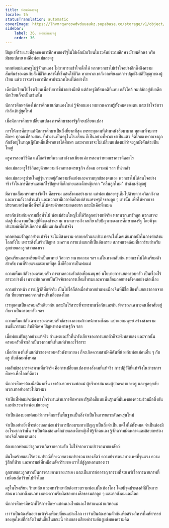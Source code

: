 ```yaml
---
title: พ่อแม่และครู
locale: th
statusTranslation: automatic
coverImage: https://lhvmrqwrcowdvduuaukz.supabase.co/storage/v1/object/public/strapi-uploads/small_cover-educacion-fundamental.webp-2d51a7828a2b1309555be27f7e2a61a0.webp
sidebar:
    label: 36. พ่อแม่และครู
    order: 36
---
```

ปัญหาที่ร้ายแรงที่สุดของการศึกษาของรัฐไม่ใช่เด็กนักเรียนในระดับประถมศึกษา มัธยมศึกษา หรือมัธยมปลาย แต่คือพ่อแม่และครู

หากพ่อแม่และครูไม่รู้จักตนเอง ไม่สามารถเข้าใจเด็กได้ หากพวกเขาไม่เข้าใจอย่างลึกซึ้งถึงความสัมพันธ์ของตนกับสิ่งมีชีวิตเหล่านี้ที่เริ่มต้นใช้ชีวิต หากพวกเขากังวลเพียงแค่การปลูกฝังสติปัญญาของผู้เรียน แล้วเราจะสร้างการศึกษาประเภทใหม่ได้อย่างไร

เด็กนักเรียนไปโรงเรียนเพื่อรับการชี้นำอย่างมีสติ แต่ถ้าครูมีทัศนคติที่แคบ คลั่งไคล้ จมปลักอยู่กับอดีต นักเรียนก็จะเป็นเช่นนั้น

นักการศึกษาต้องให้การศึกษาแก่ตนเองใหม่ รู้จักตนเอง ทบทวนความรู้ทั้งหมดของตน และเข้าใจว่าเรากำลังเข้าสู่ยุคใหม่

เมื่อนักการศึกษาเปลี่ยนแปลง การศึกษาของรัฐก็จะเปลี่ยนแปลง

การให้การศึกษาแก่นักการศึกษาเป็นสิ่งที่ยากที่สุด เพราะทุกคนที่อ่านหนังสือมามาก ทุกคนที่จบการศึกษา ทุกคนที่ต้องสอน ที่ทำงานเป็นครูในโรงเรียน ก็เป็นอย่างที่พวกเขาเป็นแล้ว จิตใจของพวกเขาถูกกักขังอยู่ในทฤษฎีนับหมื่นที่พวกเขาได้ศึกษา และพวกเขาจะไม่เปลี่ยนแปลงแม้ว่าจะถูกบังคับด้วยปืนใหญ่

ครูควรสอนวิธีคิด แต่โชคร้ายที่พวกเขากังวลเพียงแค่การสอนว่าพวกเขาควรคิดอะไร

พ่อแม่และครูใช้ชีวิตอยู่ด้วยความกังวลทางเศรษฐกิจ สังคม อารมณ์ ฯลฯ ที่น่ากลัว

พ่อแม่และครูส่วนใหญ่วุ่นวายอยู่กับความขัดแย้งและความทุกข์ของตนเอง พวกเขาไม่ได้สนใจอย่างจริงจังในการศึกษาและแก้ไขปัญหาที่เด็กชายและเด็กหญิงจาก "คลื่นลูกใหม่" กำลังเผชิญอยู่

มีความเสื่อมทรามทางจิตใจ ศีลธรรม และสังคมอย่างมาก แต่พ่อแม่และครูเต็มไปด้วยความวิตกกังวลและความกังวลส่วนตัว และพวกเขามีเวลาคิดถึงแค่ด้านเศรษฐกิจของลูก ๆ เท่านั้น เพื่อให้พวกเขาประกอบอาชีพเพื่อที่จะได้ไม่ตายด้วยความอดอยาก และนั่นคือทั้งหมด

ตรงกันข้ามกับความเชื่อทั่วไป พ่อแม่ส่วนใหญ่ไม่ได้รักลูกอย่างแท้จริง หากพวกเขารักลูก พวกเขาจะต่อสู้เพื่อความเป็นอยู่ที่ดีของส่วนรวม พวกเขาจะกังวลเกี่ยวกับปัญหาของการศึกษาของรัฐ โดยมีจุดประสงค์เพื่อให้เกิดการเปลี่ยนแปลงที่แท้จริง

หากพ่อแม่รักลูกอย่างแท้จริง จะไม่มีสงคราม ครอบครัวและประเทศจะไม่โดดเด่นมากนักในการต่อต้านโลกทั้งใบ เพราะสิ่งนี้สร้างปัญหา สงคราม การแบ่งแยกที่เป็นอันตราย สภาพแวดล้อมที่เลวร้ายสำหรับลูกชายและลูกสาวของเรา

ผู้คนเรียนและเตรียมตัวเป็นแพทย์ วิศวกร ทนายความ ฯลฯ แต่ในทางกลับกัน พวกเขาไม่ได้เตรียมตัวสำหรับงานที่ร้ายแรงและยากที่สุด ซึ่งก็คือการเป็นพ่อแม่

ความเห็นแก่ตัวของครอบครัว การขาดความรักต่อเพื่อนมนุษย์ นโยบายการแยกครอบครัว เป็นเรื่องไร้สาระอย่างยิ่ง เพราะมันกลายเป็นปัจจัยของการเสื่อมโทรมและความเสื่อมถอยทางสังคมอย่างต่อเนื่อง

ความก้าวหน้า การปฏิวัติที่แท้จริง เป็นไปได้ก็ต่อเมื่อทำลายกำแพงเมืองจีนที่มีชื่อเสียงที่แยกเราออกจากกัน ที่แยกเราออกจากส่วนที่เหลือของโลก

เราทุกคนเป็นครอบครัวเดียวกัน และมันไร้สาระที่จะทรมานซึ่งกันและกัน พิจารณาเฉพาะคนที่อาศัยอยู่กับเราเป็นครอบครัว ฯลฯ

ความเห็นแก่ตัวเฉพาะของครอบครัวขัดขวางความก้าวหน้าทางสังคม แบ่งแยกมนุษย์ สร้างสงคราม ชนชั้นวรรณะ สิทธิพิเศษ ปัญหาทางเศรษฐกิจ ฯลฯ

เมื่อพ่อแม่รักลูกอย่างแท้จริง กำแพงและรั้วที่น่ารังเกียจของการแยกตัวก็จะพังทลายลง และจากนั้นครอบครัวก็จะเลิกเป็นวงกลมที่เห็นแก่ตัวและไร้สาระ

เมื่อกำแพงที่เห็นแก่ตัวของครอบครัวพังทลายลง ก็จะเกิดความสามัคคีฉันพี่น้องกับพ่อแม่คนอื่น ๆ กับครู กับสังคมทั้งหมด

ผลลัพธ์ของภราดรภาพที่แท้จริง คือการเปลี่ยนแปลงทางสังคมที่แท้จริง การปฏิวัติที่แท้จริงในสาขาการศึกษาเพื่อโลกที่ดีกว่า

นักการศึกษาต้องมีสติมากขึ้น เขาต้องรวบรวมพ่อแม่ ผู้บริหารสมาคมผู้ปกครองและครู และพูดคุยกับพวกเขาอย่างตรงไปตรงมา

จำเป็นที่พ่อแม่จะต้องเข้าใจว่างานด้านการศึกษาของรัฐเกิดขึ้นบนพื้นฐานที่มั่นคงของความร่วมมือซึ่งกันและกันระหว่างพ่อแม่และครู

จำเป็นต้องบอกพ่อแม่ว่าการศึกษาขั้นพื้นฐานเป็นสิ่งจำเป็นในการยกระดับคนรุ่นใหม่

จำเป็นอย่างยิ่งที่จะต้องบอกพ่อแม่ว่าการฝึกอบรมทางปัญญาเป็นสิ่งจำเป็น แต่ไม่ใช่ทั้งหมด จำเป็นต้องมีอะไรมากกว่านั้น จำเป็นต้องสอนเด็กชายและเด็กหญิงให้รู้จักตนเอง รู้จักความผิดพลาดและข้อบกพร่องทางจิตใจของตนเอง

ต้องบอกพ่อแม่ว่าลูกควรเกิดจากความรัก ไม่ใช่จากความปรารถนาของสัตว์

มันโหดร้ายและไร้ความปราณีที่จะฉายความปรารถนาของสัตว์ ความปรารถนาทางเพศที่รุนแรง ความรู้สึกที่ป่วย และอารมณ์ที่เหมือนสัตว์ร้ายของเราไปสู่ลูกหลานของเรา

ลูกชายและลูกสาวเป็นการฉายภาพของเราเอง และเป็นการก่ออาชญากรรมที่จะแพร่เชื้อการฉายภาพที่เหมือนสัตว์ร้ายไปทั่วโลก

ครูในโรงเรียน วิทยาลัย และมหาวิทยาลัยต้องรวบรวมพ่อแม่ในห้องโถง โดยมีจุดประสงค์ที่ดีในการสอนพวกเขาถึงแนวทางแห่งความรับผิดชอบทางศีลธรรมต่อลูก ๆ และต่อสังคมและโลก

นักการศึกษามีหน้าที่ให้การศึกษาแก่ตนเองใหม่และให้คำแนะนำแก่พ่อแม่

เราจำเป็นต้องรักอย่างแท้จริงเพื่อเปลี่ยนแปลงโลก เราจำเป็นต้องรวมตัวกันเพื่อสร้างวิหารที่มหัศจรรย์ของยุคใหม่ที่กำลังเริ่มต้นขึ้นในขณะนี้ ท่ามกลางเสียงคำรามอันสูงส่งของความคิด

